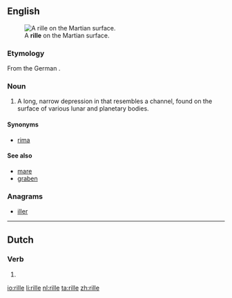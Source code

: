 ==English==
[[Image:PIA08598 modest.jpg|thumb|A '''rille''' on the Martian surface.]]

===Etymology===

From the German {{term|Rille||channel}}.

===Noun===
{{en-noun}}

# {{planetology}} A long, narrow depression in that resembles a channel, found on the surface of various lunar and planetary bodies.

====Synonyms====
* [[rima]]

====See also====
* [[mare]]
* [[graben]]

===Anagrams===
* [[iller#English|iller]]

----

==Dutch==

===Verb===
{{head|nl}}

# {{nl-verb-form|n=sg|t=pres|m=subj|rillen}}

[[io:rille]]
[[li:rille]]
[[nl:rille]]
[[ta:rille]]
[[zh:rille]]